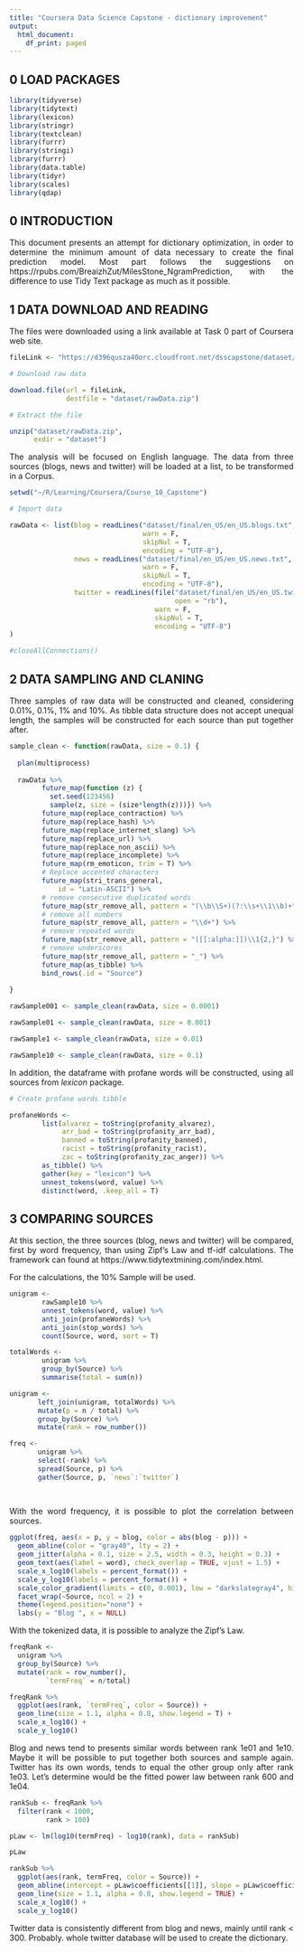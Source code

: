 ```yaml
---
title: "Coursera Data Science Capstone - dictionary improvement"
output:
  html_document:
    df_print: paged
---
```


<style>
body {
text-align: justify}
</style>

## 0 LOAD PACKAGES

```r
library(tidyverse)
library(tidytext)
library(lexicon)
library(stringr)
library(textclean)
library(furrr)
library(stringi)
library(furrr)
library(data.table)
library(tidyr)
library(scales)
library(qdap)
```

## 0 INTRODUCTION

This document presents an attempt for dictionary optimization, in order to determine the minimum amount of data necessary to create the final prediction model. Most part follows the suggestions on https://rpubs.com/BreaizhZut/MilesStone_NgramPrediction, with the difference to use Tidy Text package as much as it possible.

## 1 DATA DOWNLOAD AND READING

The files were downloaded using a link available at Task 0 part of Coursera web site.

```r

fileLink <- "https://d396qusza40orc.cloudfront.net/dsscapstone/dataset/Coursera-SwiftKey.zip"

# Download raw data

download.file(url = fileLink,
              destfile = "dataset/rawData.zip")

# Extract the file

unzip("dataset/rawData.zip",
      exdir = "dataset")

```

The analysis will be focused on English language. The data from three sources (blogs, news and twitter) will be loaded at a list, to be transformed in a Corpus.

```r

setwd("~/R/Learning/Coursera/Course_10_Capstone")

# Import data

rawData <- list(blog = readLines("dataset/final/en_US/en_US.blogs.txt", 
                                 warn = F,
                                 skipNul = T,
                                 encoding = "UTF-8"),
                news = readLines("dataset/final/en_US/en_US.news.txt",
                                 warn = F,
                                 skipNul = T,
                                 encoding = "UTF-8"),
                twitter = readLines(file("dataset/final/en_US/en_US.twitter.txt",
                                         open = "rb"),
                                    warn = F,
                                    skipNul = T,
                                    encoding = "UTF-8")
)

#closeAllConnections()

```

## 2 DATA SAMPLING AND CLANING

Three samples of raw data will be constructed and cleaned, considering 0.01%, 0.1%, 1% and 10%. As tibble data structure does not accept unequal length, the samples will be constructed for each source than put together after.

```r

sample_clean <- function(rawData, size = 0.1) {
  
  plan(multiprocess)
  
  rawData %>%
        future_map(function (z) {
          set.seed(123456)
          sample(z, size = (size*length(z)))}) %>%
        future_map(replace_contraction) %>%
        future_map(replace_hash) %>%
        future_map(replace_internet_slang) %>%
        future_map(replace_url) %>%
        future_map(replace_non_ascii) %>%
        future_map(replace_incomplete) %>%
        future_map(rm_emoticon, trim = T) %>%
        # Replace accented characters
        future_map(stri_trans_general, 
            id = "Latin-ASCII") %>%
        # remove consecutive duplicated words
        future_map(str_remove_all, pattern = "(\\b\\S+)(?:\\s+\\1\\b)+") %>%
        # remove all numbers
        future_map(str_remove_all, pattern = "\\d+") %>%
        # remove repeated words
        future_map(str_remove_all, pattern = "([[:alpha:]])\\1{2,}") %>%
        # remove underscores
        future_map(str_remove_all, pattern = "_") %>%
        future_map(as_tibble) %>% 
        bind_rows(.id = "Source")
  
}

rawSample001 <- sample_clean(rawData, size = 0.0001)

rawSample01 <- sample_clean(rawData, size = 0.001)

rawSample1 <- sample_clean(rawData, size = 0.01)

rawSample10 <- sample_clean(rawData, size = 0.1)

```

In addition, the dataframe with profane words will be constructed, using all sources from *lexicon* package.

```r

# Create profane words tibble

profaneWords <- 
        list(alvarez = toString(profanity_alvarez),
             arr_bad = toString(profanity_arr_bad),
             banned = toString(profanity_banned),
             racist = toString(profanity_racist),
             zac = toString(profanity_zac_anger)) %>%
        as_tibble() %>%
        gather(key = "lexicon") %>%
        unnest_tokens(word, value) %>%
        distinct(word, .keep_all = T)

```

## 3 COMPARING SOURCES

At this section, the three sources (blog, news and twitter) will be compared, first by word frequency, than using Zipf’s Law and tf-idf calculations. The framework can found at https://www.tidytextmining.com/index.html.

For the calculations, the 10% Sample will be used.

```r

unigram <-
        rawSample10 %>%
        unnest_tokens(word, value) %>%
        anti_join(profaneWords) %>%
        anti_join(stop_words) %>%
        count(Source, word, sort = T)

totalWords <-
        unigram %>% 
        group_by(Source) %>% 
        summarise(total = sum(n))

unigram <- 
       left_join(unigram, totalWords) %>%
       mutate(p = n / total) %>%
       group_by(Source) %>% 
       mutate(rank = row_number())

freq <-
       unigram %>%
       select(-rank) %>% 
       spread(Source, p) %>%  
       gather(Source, p, `news`:`twitter`)
      
       
```

With the word frequency, it is possible to plot the correlation between sources.

```r

ggplot(freq, aes(x = p, y = blog, color = abs(blog - p))) +
  geom_abline(color = "gray40", lty = 2) + 
  geom_jitter(alpha = 0.1, size = 2.5, width = 0.3, height = 0.3) +
  geom_text(aes(label = word), check_overlap = TRUE, vjust = 1.5) +
  scale_x_log10(labels = percent_format()) +
  scale_y_log10(labels = percent_format()) +
  scale_color_gradient(limits = c(0, 0.001), low = "darkslategray4", high = "gray75") +
  facet_wrap(~Source, ncol = 2) +
  theme(legend.position="none") +
  labs(y = "Blog ", x = NULL)

```

With the tokenized data, it is possible to analyze the Zipf’s Law.

```r

freqRank <-
  unigram %>%
  group_by(Source) %>% 
  mutate(rank = row_number(),
         `termFreq` = n/total)

freqRank %>% 
  ggplot(aes(rank, `termFreq`, color = Source)) + 
  geom_line(size = 1.1, alpha = 0.8, show.legend = T) + 
  scale_x_log10() +
  scale_y_log10()

```
Blog and news tend to presents similar words between rank 1e01 and 1e10. Maybe it will be possible to put together both sources and sample again. Twitter has its own words, tends to equal the other group only after rank 1e03. Let’s determine would be the fitted power law between rank 600 and 1e04.

```r

rankSub <- freqRank %>% 
  filter(rank < 1000,
         rank > 100)

pLaw <- lm(log10(termFreq) ~ log10(rank), data = rankSub)

pLaw

```

```r

rankSub %>% 
  ggplot(aes(rank, termFreq, color = Source)) + 
  geom_abline(intercept = pLaw$coefficients[[1]], slope = pLaw$coefficients[[2]], color = "gray50", linetype = 2) +
  geom_line(size = 1.1, alpha = 0.8, show.legend = TRUE) + 
  scale_x_log10() +
  scale_y_log10()

```
Twitter data is consistently different from blog and news, mainly until rank < 300. Probably. whole twitter database will be used to create the dictionary.

































